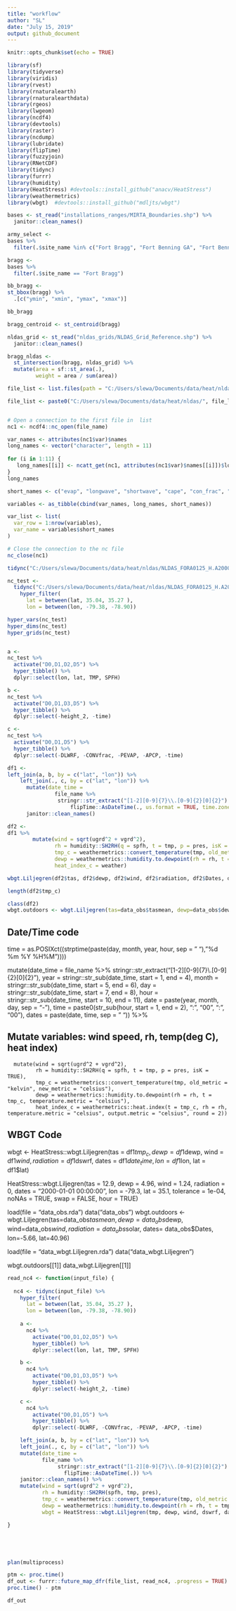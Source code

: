 ```yaml
---
title: "workflow"
author: "SL"
date: "July 15, 2019"
output: github_document
---
```


```r
knitr::opts_chunk$set(echo = TRUE)

library(sf)
library(tidyverse)
library(viridis)
library(rvest)
library(rnaturalearth)
library(rnaturalearthdata)
library(rgeos)
library(lwgeom)
library(ncdf4)
library(devtools)
library(raster)
library(ncdump)
library(lubridate)
library(flipTime)
library(fuzzyjoin)
library(RNetCDF)
library(tidync)
library(furrr)
library(humidity)
library(HeatStress) #devtools::install_github("anacv/HeatStress")
library(weathermetrics)
library(wbgt)  #devtools::install_github("mdljts/wbgt")

```

```r

bases <- st_read("installations_ranges/MIRTA_Boundaries.shp") %>% 
  janitor::clean_names()

army_select <-
bases %>% 
  filter(.$site_name %in% c("Fort Bragg", "Fort Benning GA", "Fort Benning", "Fort Campbell" ))

bragg <-
bases %>% 
  filter(.$site_name == "Fort Bragg")

bb_bragg <-
st_bbox(bragg) %>% 
  .[c("ymin", "xmin", "ymax", "xmax")]

bb_bragg

bragg_centroid <- st_centroid(bragg)

```

```r
nldas_grid <- st_read("nldas_grids/NLDAS_Grid_Reference.shp") %>% 
  janitor::clean_names()

bragg_nldas <-
  st_intersection(bragg, nldas_grid) %>% 
  mutate(area = sf::st_area(.),
         weight = area / sum(area))

```

```r

file_list <- list.files(path = "C:/Users/slewa/Documents/data/heat/nldas", pattern = "^.*\\.(nc4|NC4|Nc4|Nc4)$")

file_list <- paste0("C:/Users/slewa/Documents/data/heat/nldas/", file_list[1:3])


# Open a connection to the first file in  list
nc1 <- ncdf4::nc_open(file_name)

var_names <- attributes(nc1$var)$names
long_names <- vector("character", length = 11)
  
for (i in 1:11) {
   long_names[[i]] <- ncatt_get(nc1, attributes(nc1$var)$names[[i]])$long_name
}
long_names

short_names <- c("evap", "longwave", "shortwave", "cape", "con_frac", "precip", "sp_humid", "merid_wind", "zonal_wind", "temperature", "pressure")

variables <- as_tibble(cbind(var_names, long_names, short_names))

var_list <- list(
  var_row = 1:nrow(variables),          
  var_name = variables$short_names
)

# Close the connection to the nc file
nc_close(nc1)
```

```r

tidync("C:/Users/slewa/Documents/data/heat/nldas/NLDAS_FORA0125_H.A20000101.0000.002.grb.SUB.nc4") %>% activate(grid_identifier) %>% hyper_tibble()

nc_test <-
  tidync("C:/Users/slewa/Documents/data/heat/nldas/NLDAS_FORA0125_H.A20000101.0000.002.grb.SUB.nc4") %>%    
    hyper_filter(
      lat = between(lat, 35.04, 35.27 ),
      lon = between(lon, -79.38, -78.90)) 

hyper_vars(nc_test)
hyper_dims(nc_test)
hyper_grids(nc_test)


a <-
nc_test %>% 
  activate("D0,D1,D2,D5") %>% 
  hyper_tibble() %>% 
  dplyr::select(lon, lat, TMP, SPFH)

b <-
nc_test %>% 
  activate("D0,D1,D3,D5") %>% 
  hyper_tibble() %>% 
  dplyr::select(-height_2, -time)

c <- 
nc_test %>% 
  activate("D0,D1,D5") %>% 
  hyper_tibble() %>% 
  dplyr::select(-DLWRF, -CONVfrac, -PEVAP, -APCP, -time)

df1 <-
left_join(a, b, by = c("lat", "lon")) %>% 
    left_join(., c, by = c("lat", "lon")) %>% 
      mutate(date_time = 
               file_name %>% 
                stringr::str_extract("[1-2][0-9]{7}\\.[0-9]{2}[0]{2}") %>% 
                    flipTime::AsDateTime(., us.format = TRUE, time.zone = "UTC")) %>% 
      janitor::clean_names() 

df2 <-
df1 %>% 
        mutate(wind = sqrt(ugrd^2 + vgrd^2),
               rh = humidity::SH2RH(q = spfh, t = tmp, p = pres, isK = TRUE),
               tmp_c = weathermetrics::convert_temperature(tmp, old_metric = "kelvin", new_metric = "celsius"),
               dewp = weathermetrics::humidity.to.dewpoint(rh = rh, t = tmp_c, temperature.metric = "celsius"),
               heat_index_c = weather)

wbgt.Liljegren(df2$tas, df2$dewp, df2$wind, df2$radiation, df2$Dates, df2$lon, df2$lat)

length(df2$tmp_c)

class(df2)
wbgt.outdoors <- wbgt.Liljegren(tas=data_obs$tasmean, dewp=data_obs$dewp, wind=data_obs$wind, radiation=data_obs$solar, dates= data_obs$Dates, lon=-5.66, lat=40.96)

```

## Date/Time code

time = as.POSIXct((strptime(paste(day, month, year, hour, sep = " "), "%d %m %Y %H%M"))))

mutate(date_time = 
               file_name %>% 
                stringr::str_extract("[1-2][0-9]{7}\\.[0-9]{2}[0]{2}"),
             year = stringr::str_sub(date_time, start = 1, end = 4),
             month = stringr::str_sub(date_time, start = 5, end = 6),
             day = stringr::str_sub(date_time, start = 7, end = 8),
             hour = stringr::str_sub(date_time, start = 10, end = 11),
             date = paste(year, month, day, sep = "-"),
             time = paste0(str_sub(hour, start = 1, end = 2), ":", "00", ":", "00"), 
             dates =  paste(date, time, sep = " ")) %>%   
             
## Mutate variables: wind speed, rh, temp(deg C), heat index)

      mutate(wind = sqrt(ugrd^2 + vgrd^2),
             rh = humidity::SH2RH(q = spfh, t = tmp, p = pres, isK = TRUE),
             tmp_c = weathermetrics::convert_temperature(tmp, old_metric = "kelvin", new_metric = "celsius"),
             dewp = weathermetrics::humidity.to.dewpoint(rh = rh, t = tmp_c, temperature.metric = "celsius"),
             heat_index_c = weathermetrics::heat.index(t = tmp_c, rh = rh, temperature.metric = "celsius", output.metric = "celsius", round = 2))


## WBGT Code
wbgt <-  HeatStress::wbgt.Liljegren(tas = df1$tmp_c, dewp = df1$dewp, wind = df1$wind, radiation = df1$dswrf, dates = df1$date_time, lon = df1$lon, lat = df1$lat)





             
HeatStress::wbgt.Liljegren(tas = 12.9, dewp = 4.96, wind = 1.24, radiation = 0, dates = "2000-01-01 00:00:00", lon = -79.3, lat = 35.1, tolerance = 1e-04, noNAs = TRUE, swap = FALSE, hour = TRUE)

load(file = "data_obs.rda")
data("data_obs") 
wbgt.outdoors <- wbgt.Liljegren(tas=data_obs$tasmean, dewp=data_obs$dewp, 
wind=data_obs$wind, radiation=data_obs$solar, dates= data_obs$Dates, lon=-5.66, lat=40.96)

load(file = "data_wbgt.Liljegren.rda")
data("data_wbgt.Liljegren") 

wbgt.outdoors[[1]]
data_wbgt.Liljegren[[1]]


```r


read_nc4 <- function(input_file) {
  
  nc4 <- tidync(input_file) %>%    
    hyper_filter(
      lat = between(lat, 35.04, 35.27 ),
      lon = between(lon, -79.38, -78.90)) 
  
    a <-
      nc4 %>% 
        activate("D0,D1,D2,D5") %>% 
        hyper_tibble() %>% 
        dplyr::select(lon, lat, TMP, SPFH)

    b <-
      nc4 %>% 
        activate("D0,D1,D3,D5") %>% 
        hyper_tibble() %>% 
        dplyr::select(-height_2, -time)

    c <- 
      nc4 %>% 
        activate("D0,D1,D5") %>% 
        hyper_tibble() %>% 
        dplyr::select(-DLWRF, -CONVfrac, -PEVAP, -APCP, -time)

    left_join(a, b, by = c("lat", "lon")) %>% 
    left_join(., c, by = c("lat", "lon")) %>% 
    mutate(date_time = 
           file_name %>% 
                stringr::str_extract("[1-2][0-9]{7}\\.[0-9]{2}[0]{2}") %>% 
                  flipTime::AsDateTime(.)) %>% 
    janitor::clean_names() %>% 
    mutate(wind = sqrt(ugrd^2 + vgrd^2),
           rh = humidity::SH2RH(spfh, tmp, pres),
           tmp_c = weathermetrics::convert_temperature(tmp, old_metric = "k", new_metric = "c"),
           dewp = weathermetrics::humidity.to.dewpoint(rh = rh, t = tmp_c, temperature.metric = "celsius"),
           wbgt = HeatStress::wbgt.Liljegren(tmp, dewp, wind, dswrf, date_time, lon, lat))

}





plan(multiprocess)

ptm <- proc.time()
df_out <- furrr::future_map_dfr(file_list, read_nc4, .progress = TRUE) 
proc.time() - ptm

df_out
```

